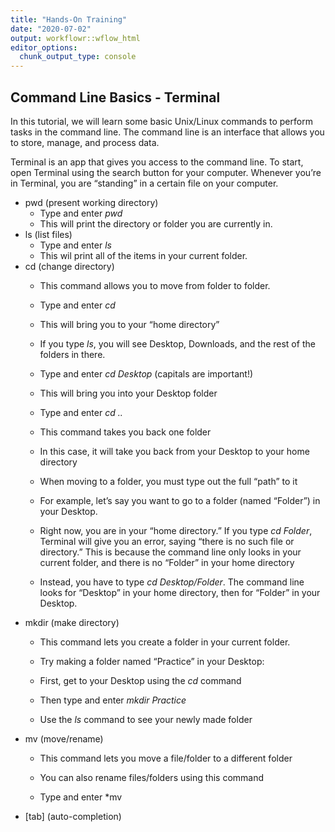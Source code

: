 ```yaml
---
title: "Hands-On Training"
date: "2020-07-02"
output: workflowr::wflow_html
editor_options:
  chunk_output_type: console
---
```


## Command Line Basics - Terminal

In this tutorial, we will learn some basic Unix/Linux commands to perform tasks in the command line. 
The command line is an interface that allows you to store, manage, and process data. 

Terminal is an app that gives you access to the command line. 
To start, open Terminal using the search button for your computer. 
Whenever you're in Terminal, you are "standing" in a certain file on your computer. 

- pwd (present working directory)
  - Type and enter *pwd*
  - This will print the directory or folder you are currently in.


- ls (list files)
  - Type and enter *ls*
  - This wil print all of the items in your current folder.


- cd (change directory)
  - This command allows you to move from folder to folder.
  
  - Type and enter *cd*
  - This will bring you to your "home directory"
  - If you type *ls*, you will see Desktop, Downloads, and the rest of the folders in there.
  
  - Type and enter *cd Desktop* (capitals are important!)
  - This will bring you into your Desktop folder
  
  - Type and enter *cd ..*
  - This command takes you back one folder
  - In this case, it will take you back from your Desktop to your home directory
  
  - When moving to a folder, you must type out the full "path" to it
  - For example, let's say you want to go to a folder (named "Folder") in your Desktop. 
  - Right now, you are in your "home directory." If you type *cd Folder*, Terminal will give you an error, saying "there is no such file or directory." This is because the command line only looks in your current folder, and there is no "Folder" in your home directory
  - Instead, you have to type *cd Desktop/Folder*. The command line looks for "Desktop" in your home directory, then for "Folder" in your Desktop.
  
  
- mkdir (make directory)
  - This command lets you create a folder in your current folder.
  
  - Try making a folder named "Practice" in your Desktop:
  - First, get to your Desktop using the *cd* command
  - Then type and enter *mkdir Practice*
  - Use the *ls* command to see your newly made folder
  
  
- mv (move/rename)
  - This command lets you move a file/folder to a different folder
  - You can also rename files/folders using this command
 
  - Type and enter *mv 
  
  

- [tab] (auto-completion)

```r

```
